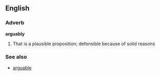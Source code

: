 ==English==

===Adverb===
'''arguably'''
#That is a plausible proposition; defensible because of solid reasons
===See also===
*[[arguable]]